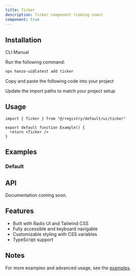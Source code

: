```yaml
---
title: Ticker
description: Ticker component (coming soon)
component: true
---
```


<ComponentPreview name="ticker-demo" />

## Installation

<Tabs defaultValue="cli">

<TabsList>
  <TabsTrigger value="cli">CLI</TabsTrigger>
  <TabsTrigger value="manual">Manual</TabsTrigger>
</TabsList>

<TabsContent value="cli">

<Steps>

<Step>Run the following command:</Step>

```bash
npx hanzo-ui@latest add ticker
```

</Steps>

</TabsContent>

<TabsContent value="manual">

<Steps>

<Step>Copy and paste the following code into your project</Step>

<ComponentSource name="ticker" />

<Step>Update the import paths to match your project setup</Step>

</Steps>

</TabsContent>

</Tabs>

## Usage

```tsx
import { Ticker } from "@/registry/default/ui/ticker"

export default function Example() {
  return <Ticker />
}
```

## Examples

### Default

<ComponentPreview name="ticker-demo" />

## API

Documentation coming soon.

## Features

- Built with Radix UI and Tailwind CSS
- Fully accessible and keyboard navigable  
- Customizable styling with CSS variables
- TypeScript support

## Notes

For more examples and advanced usage, see the [examples](/examples).

